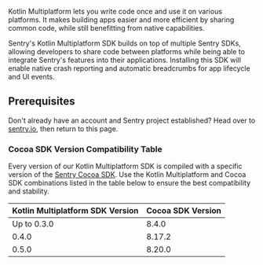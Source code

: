Kotlin Multiplatform lets you write code once and use it on various platforms.
It makes building apps easier and more efficient by sharing common code, while still benefitting from native capabilities.

Sentry's Kotlin Multiplatform SDK builds on top of multiple Sentry SDKs, allowing developers to share code between platforms while being able to integrate Sentry's features into their applications.
Installing this SDK will enable native crash reporting and automatic breadcrumbs for app lifecycle and UI events.

## Prerequisites

Don't already have an account and Sentry project established? Head over to [sentry.io](https://sentry.io/signup/), then return to this page.

### Cocoa SDK Version Compatibility Table

Every version of our Kotlin Multiplatform SDK is compiled with a specific version of the [Sentry Cocoa SDK](/platforms/apple/).
Use the Kotlin Multiplatform and Cocoa SDK combinations listed in the table below to ensure the best compatibility and stability.

| Kotlin Multiplatform SDK Version | Cocoa SDK Version |
| -------------------------------- | ----------------- |
| Up to 0.3.0                      | 8.4.0             |
| 0.4.0                            | 8.17.2            |
| 0.5.0                            | 8.20.0            |
